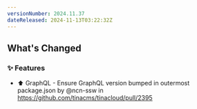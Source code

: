 ```yaml
---
versionNumber: 2024.11.37
dateReleased: 2024-11-13T03:22:32Z
---
```


<!-- Release notes generated using configuration in .github/release.yml at main -->

## What's Changed
### ✨ Features
* ⬆️ GraphQL - Ensure GraphQL version bumped in outermost package.json by @ncn-ssw in https://github.com/tinacms/tinacloud/pull/2395




